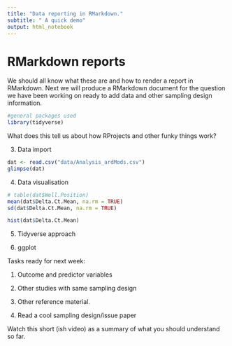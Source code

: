 ```yaml
---
title: "Data reporting in RMarkdown."
subtitle: " A quick demo"
output: html_notebook
---
```


# RMarkdown reports

We should all know what these are and how to render a report in RMarkdown. Next we will produce a RMarkdown document for the question we have been working on ready to add data and other sampling design information.

```r
#general packages used
library(tidyverse)
```

What does this tell us about how RProjects and other funky things work?

3. Data import

```r
dat <- read.csv("data/Analysis_ardMods.csv")
glimpse(dat)
```


4. Data visualisation

```r
# table(dat$Well.Position)
mean(dat$Delta.Ct.Mean, na.rm = TRUE)
sd(dat$Delta.Ct.Mean, na.rm = TRUE)

hist(dat$Delta.Ct.Mean)
```


5. Tidyverse approach



6.    ggplot

Tasks ready for next week:

1. Outcome and predictor variables



3. Other studies with same sampling design

5. Other reference material.

7. Read a cool sampling design/issue paper

Watch this short (ish video) as a summary of what you should understand so far.